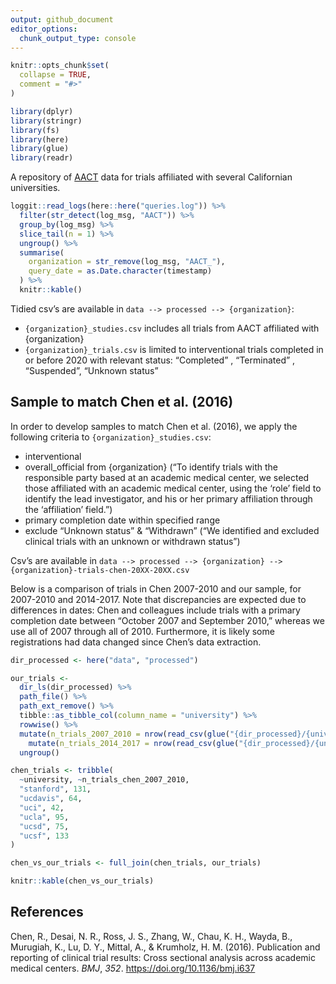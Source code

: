 ```yaml
---
output: github_document
editor_options: 
  chunk_output_type: console
---
```


<!-- README.md is generated from README.Rmd. Please edit that file -->

```r
knitr::opts_chunk$set(
  collapse = TRUE,
  comment = "#>"
)

library(dplyr)
library(stringr)
library(fs)
library(here)
library(glue)
library(readr)
```

A repository of [AACT](https://aact.ctti-clinicaltrials.org/) data for trials affiliated with several Californian universities.

```r

loggit::read_logs(here::here("queries.log")) %>% 
  filter(str_detect(log_msg, "AACT")) %>% 
  group_by(log_msg) %>% 
  slice_tail(n = 1) %>% 
  ungroup() %>% 
  summarise(
    organization = str_remove(log_msg, "AACT_"),
    query_date = as.Date.character(timestamp)
  ) %>% 
  knitr::kable()

```

Tidied csv's are available in `data --> processed --> {organization}`:

-   `{organization}_studies.csv` includes all trials from AACT affiliated with {organization}
-   `{organization}_trials.csv` is limited to interventional trials completed in or before 2020 with relevant status: "Completed" , "Terminated" , "Suspended", "Unknown status"

## Sample to match Chen et al. (2016)

In order to develop samples to match Chen et al. (2016), we apply the following criteria to `{organization}_studies.csv`:

-   interventional
-   overall_official from {organization} ("To identify trials with the responsible party based at an academic medical center, we selected those affiliated with an academic medical center, using the 'role' field to identify the lead investigator, and his or her primary affiliation through the 'affiliation' field.")
-   primary completion date within specified range
-   exclude "Unknown status" & "Withdrawn" ("We identified and excluded clinical trials with an unknown or withdrawn status")

Csv's are available in `data --> processed --> {organization} --> {organization}-trials-chen-20XX-20XX.csv`

Below is a comparison of trials in Chen 2007-2010 and our sample, for 2007-2010 and 2014-2017.
Note that discrepancies are expected due to differences in dates: Chen and colleagues include trials with a primary completion date between "October 2007 and September 2010," whereas we use all of 2007 through all of 2010. Furthermore, it is likely some registrations had data changed since Chen's data extraction.

```r

dir_processed <- here("data", "processed")

our_trials <-
  dir_ls(dir_processed) %>%
  path_file() %>%
  path_ext_remove() %>% 
  tibble::as_tibble_col(column_name = "university") %>% 
  rowwise() %>% 
  mutate(n_trials_2007_2010 = nrow(read_csv(glue("{dir_processed}/{university}/{university}-trials-chen-2007-2010.csv")))) %>% 
    mutate(n_trials_2014_2017 = nrow(read_csv(glue("{dir_processed}/{university}/{university}-trials-chen-2014-2017.csv")))) %>% 
  ungroup()

chen_trials <- tribble(
  ~university, ~n_trials_chen_2007_2010,
  "stanford", 131,
  "ucdavis", 64,
  "uci", 42,
  "ucla", 95,
  "ucsd", 75,
  "ucsf", 133
)

chen_vs_our_trials <- full_join(chen_trials, our_trials)

knitr::kable(chen_vs_our_trials)
```

## References

Chen, R., Desai, N. R., Ross, J. S., Zhang, W., Chau, K. H., Wayda, B., Murugiah, K., Lu, D. Y., Mittal, A., & Krumholz, H. M. (2016). Publication and reporting of clinical trial results: Cross sectional analysis across academic medical centers. *BMJ*, *352*. <https://doi.org/10.1136/bmj.i637>
